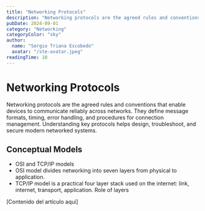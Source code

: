 ```yaml
---
title: "Networking Protocols"
description: "Networking protocols are the agreed rules and conventions that enable devices to communicate reliably across networks..."
pubDate: 2024-09-01
category: "Networking"
categoryColor: "sky"
author:
  name: "Sergio Triana Escobedo"
  avatar: "/ste-avatar.jpeg"
readingTime: 10
---
```


# Networking Protocols

Networking protocols are the agreed rules and conventions that enable devices to communicate reliably across networks. They define message formats, timing, error handling, and procedures for connection management. Understanding key protocols helps design, troubleshoot, and secure modern networked systems.

## Conceptual Models

- OSI and TCP/IP models
- OSI model divides networking into seven layers from physical to application.
- TCP/IP model is a practical four layer stack used on the internet: link, internet, transport, application.
Role of layers

[Contenido del artículo aquí]